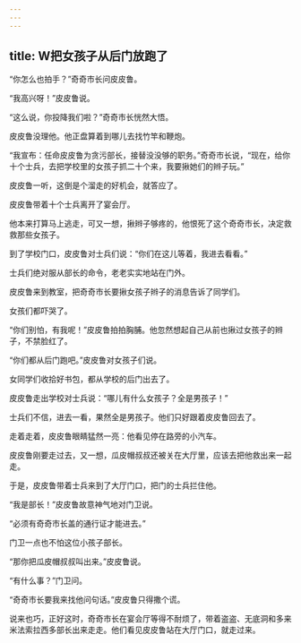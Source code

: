 ```yaml
---
---
---
```

title: W把女孩子从后门放跑了
---



“你怎么也拍手？”奇奇市长问皮皮鲁。

“我高兴呀！”皮皮鲁说。

“这么说，你投降我们啦？”奇奇市长恍然大悟。

皮皮鲁没理他。他正盘算着到哪儿去找竹竿和鞭炮。

“我宣布：任命皮皮鲁为贪污部长，接替没没够的职务。”奇奇市长说，“现在，给你十个士兵，去把学校里的女孩子抓二十个来，我要揪她们的辫子玩。”

皮皮鲁一听，这倒是个溜走的好机会，就答应了。

皮皮鲁带着十个士兵离开了宴会厅。

他本来打算马上逃走，可又一想，揪辫子够疼的，他恨死了这个奇奇市长，决定救救那些女孩子。

到了学校门口，皮皮鲁对士兵们说：“你们在这儿等着，我进去看看。”

士兵们绝对服从部长的命令，老老实实地站在门外。

皮皮鲁来到教室，把奇奇市长要揪女孩子辫子的消息告诉了同学们。

女孩们都吓哭了。

“你们别怕，有我呢！”皮皮鲁拍拍胸脯。他忽然想起自己从前也揪过女孩子的辫子，不禁脸红了。

“你们都从后门跑吧。”皮皮鲁对女孩子们说。

女同学们收拾好书包，都从学校的后门出去了。

皮皮鲁走出学校对士兵说：“哪儿有什么女孩子？全是男孩子！”

士兵们不信，进去一看，果然全是男孩子。他们只好跟着皮皮鲁回去了。

走着走着，皮皮鲁眼睛猛然一亮：他看见停在路旁的小汽车。

皮皮鲁刚要走过去，又一想，瓜皮帽叔叔还被关在大厅里，应该去把他救出来一起走。

于是，皮皮鲁带着士兵来到了大厅门口，把门的士兵拦住他。

“我是部长！”皮皮鲁故意神气地对门卫说。

“必须有奇奇市长盖的通行证才能进去。”

门卫一点也不怕这位小孩子部长。

“那你把瓜皮帽叔叔叫出来。”皮皮鲁说。

“有什么事？”门卫问。

“奇奇市长要我来找他问句话。”皮皮鲁只得撒个谎。

说来也巧，正好这时，奇奇市长在宴会厅等得不耐烦了，带着盗盗、无底洞和多来米法索拉西多部长出来走走。他们看见皮皮鲁站在大厅门口，就走过来。